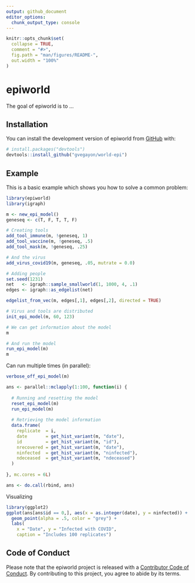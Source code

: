 ```yaml
---
output: github_document
editor_options: 
  chunk_output_type: console
---
```


<!-- README.md is generated from README.Rmd. Please edit that file -->

```r
knitr::opts_chunk$set(
  collapse = TRUE,
  comment = "#>",
  fig.path = "man/figures/README-",
  out.width = "100%"
)
```

# epiworld

<!-- badges: start -->
<!-- badges: end -->

The goal of epiworld is to ...

## Installation

You can install the development version of epiworld from [GitHub](https://github.com/) with:

``` r
# install.packages("devtools")
devtools::install_github("gvegayon/world-epi")
```

## Example

This is a basic example which shows you how to solve a common problem:

```r
library(epiworld)
library(igraph)

m <- new_epi_model()
geneseq <- c(T, F, T, T, F)

# Creating tools
add_tool_immune(m, !geneseq, 1)
add_tool_vaccine(m, !geneseq, .5)
add_tool_mask(m, !geneseq, .25)

# And the virus
add_virus_covid19(m, geneseq, .05, mutrate = 0.0)

# Adding people
set.seed(1231)
net   <- igraph::sample_smallworld(1, 1000, 4, .1)
edges <- igraph::as_edgelist(net)

edgelist_from_vec(m, edges[,1], edges[,2], directed = TRUE)

# Virus and tools are distributed
init_epi_model(m, 60, 123)

# We can get information about the model
m

# And run the model
run_epi_model(m)
m

```

Can run multiple times (in parallel):

```r
verbose_off_epi_model(m)

ans <- parallel::mclapply(1:100, function(i) {
  
  # Running and resetting the model
  reset_epi_model(m)
  run_epi_model(m)
  
  # Retrieving the model information
  data.frame(
    replicate  = i,
    date       = get_hist_variant(m, "date"),
    id         = get_hist_variant(m, "id"),
    nrecovered = get_hist_variant(m, "date"),
    ninfected  = get_hist_variant(m, "ninfected"),
    ndeceased  = get_hist_variant(m, "ndeceased")
  )
  
}, mc.cores = 6L)

ans <- do.call(rbind, ans)
```

Visualizing

```r
library(ggplot2)
ggplot(ans[ans$id == 0,], aes(x = as.integer(date), y = ninfected)) +
  geom_point(alpha = .5, color = "grey") +
  labs(
    x = "Date", y = "Infected with COVID",
    caption = "Includes 100 replicates")
```


## Code of Conduct

Please note that the epiworld project is released with a [Contributor Code of Conduct](https://contributor-covenant.org/version/2/0/CODE_OF_CONDUCT.html). By contributing to this project, you agree to abide by its terms.
